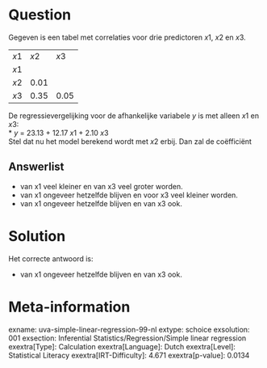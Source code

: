Question
========

Gegeven is een tabel met correlaties voor drie predictoren *x*1, *x*2 en *x*3.

  ------ ------ ------
  *x*1   *x*2   *x*3
  *x*1          
  *x*2   0.01   
  *x*3   0.35   0.05
  ------ ------ ------

De regressievergelijking voor de afhankelijke variabele *y* is met
alleen *x*1 en *x*3:\
* *y* = 23.13 + 12.17 *x*1 + 2.10 *x*3\
Stel dat nu het model berekend wordt met *x*2 erbij. Dan zal de
coëfficiënt

Answerlist
----------

* van x1 veel kleiner en van x3 veel groter worden.
* van x1 ongeveer hetzelfde blijven en voor x3 veel kleiner worden.
* van x1 ongeveer hetzelfde blijven en van x3 ook.

Solution
========

Het correcte antwoord is: 

* van x1 ongeveer hetzelfde blijven en van x3 ook.

Meta-information
================
exname: uva-simple-linear-regression-99-nl
extype: schoice
exsolution: 001
exsection: Inferential Statistics/Regression/Simple linear regression
exextra[Type]: Calculation
exextra[Language]: Dutch
exextra[Level]: Statistical Literacy
exextra[IRT-Difficulty]: 4.671
exextra[p-value]: 0.0134
